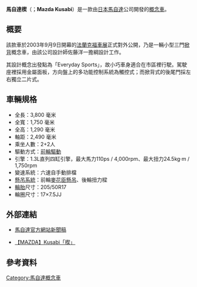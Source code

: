 {{noteTA
|G1=長度單位
}}

'''馬自達楔'''（{{lang-ja|'''マツダ・楔'''〔くさび〕}}；'''Mazda Kusabi'''）是一款由[[日本|日本]][[馬自達|馬自達]]公司開發的[[概念車|概念車]]。

== 概要 ==
該款車於2003年9月9日開幕的[[法蘭克福車展|法蘭克福車展]]正式對外公開，乃是一輛小型三門[[掀背車|掀背]]概念車，由該公司設計師佐藤洋一擔綱設計工作。

其設計概念出發點為「Everyday Sports」，故小巧車身適合在市區裡行駛。駕駛座裡採用金屬面板，方向盤上的多功能控制系統為觸控式；而掀背式的後尾門採左右獨立二片式。

== 車輛規格 ==
* 全長：3,800 毫米 
* 全寬：1,750 毫米
* 全高：1,290 毫米
* 軸距：2,490 毫米
* 乘坐人數：2+2人 
* 驅動方式：[[前輪驅動|前輪驅動]]
* 引擎：1.3L直列四缸引擎，最大馬力110ps / 4,000rpm、最大扭力24.5kg·m / 1,750rpm 
* 變速系統：六速自手動排檔
* [[懸吊系統|懸吊系統]]：前輪[[麥弗遜懸吊|麥花臣懸吊]]、後輪扭力樑
* [[輪胎|輪胎]]尺寸：205/50R17
* 輪圈尺寸：17×7.5JJ

== 外部連結 ==
* {{ja}} [https://web.archive.org/web/20070122044604/http://www.mazda.co.jp/philosophy/backnumber/motorshow/2003/pdf/jp/kusabi.pdf 馬自達官方網站新聞稿]
* [http://mazda2010.hihost.com.tw/mainmenu.asp?lmenuid=1&smenuid=6 【MAZDA】Kusabi「楔」]{{dead link|date=2018年5月 |bot=InternetArchiveBot |fix-attempted=yes }}

== 參考資料 ==
{{reflist}}

{{Mazda Concept}}

{{car-stub}}

[[Category:馬自達概念車|Category:馬自達概念車]]